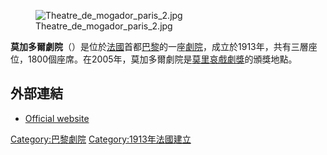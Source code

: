 [[File:Theatre_de_mogador_paris_2.jpg|thumb]]

'''莫加多爾劇院'''（{{lang-fr|Théâtre Mogador}}）是位於[[法國|法國]]首都[[巴黎|巴黎]]的一座[[劇院|劇院]]，成立於1913年，共有三層座位，1800個座席。在2005年，莫加多爾劇院是[[莫里哀戲劇獎|莫里哀戲劇獎]]的頒獎地點。
==外部連結==
* {{fr icon}} [https://web.archive.org/web/20160606043021/http://mogador.net/ Official website]
[[Category:巴黎劇院|Category:巴黎劇院]]
[[Category:1913年法國建立|Category:1913年法國建立]]